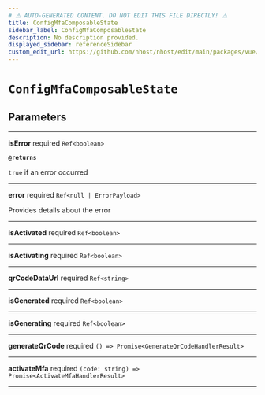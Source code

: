```yaml
---
# ⚠️ AUTO-GENERATED CONTENT. DO NOT EDIT THIS FILE DIRECTLY! ⚠️
title: ConfigMfaComposableState
sidebar_label: ConfigMfaComposableState
description: No description provided.
displayed_sidebar: referenceSidebar
custom_edit_url: https://github.com/nhost/nhost/edit/main/packages/vue/src/useConfigMfa.ts#L25
---
```


# `ConfigMfaComposableState`

## Parameters

---

**<span className="parameter-name">isError</span>** <span className="optional-status">required</span> `Ref<boolean>`

**`@returns`**

`true` if an error occurred

---

**<span className="parameter-name">error</span>** <span className="optional-status">required</span> `Ref<null | ErrorPayload>`

Provides details about the error

---

**<span className="parameter-name">isActivated</span>** <span className="optional-status">required</span> `Ref<boolean>`

---

**<span className="parameter-name">isActivating</span>** <span className="optional-status">required</span> `Ref<boolean>`

---

**<span className="parameter-name">qrCodeDataUrl</span>** <span className="optional-status">required</span> `Ref<string>`

---

**<span className="parameter-name">isGenerated</span>** <span className="optional-status">required</span> `Ref<boolean>`

---

**<span className="parameter-name">isGenerating</span>** <span className="optional-status">required</span> `Ref<boolean>`

---

**<span className="parameter-name">generateQrCode</span>** <span className="optional-status">required</span> `() => Promise<GenerateQrCodeHandlerResult>`

---

**<span className="parameter-name">activateMfa</span>** <span className="optional-status">required</span> `(code: string) => Promise<ActivateMfaHandlerResult>`

---
